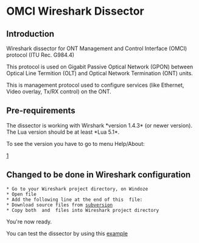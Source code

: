 = OMCI Wireshark Dissector = 

==Introduction==
Wireshark dissector for ONT Management and Control Interface (OMCI) protocol (ITU Rec. G984.4)

This protocol is used on Gigabit Passive Optical Network (GPON) between Optical Line Termition (OLT) and Optical Network Termination (ONT) units.

This is management protocol used to configure services (like Ethernet, Video overlay, Tx/RX control) on the ONT.


== Pre-requirements ==
The dissector is working with Wirshark *version 1.4.3* (or newer version). The Lua version should be at least *Lua 5.1*.

To see the version you have to go to menu Help/About:

[http://omci-wireshark-dissector.googlecode.com/svn/trunk/wirehark-about.png]



== Changed to be done in Wireshark configuration ==

 * Go to your Wireshark project directory, on Windoze {{{C:\Program Files\Wireshark}}}
 * Open file {{{init.lua}}}
 * Add the following line at the end of this {{{init.lua}}} file: {{{dofile("C:\\Path\\to\\my\\favourite\\folder\\omci.lua")}}}
 * Download source files from [http://code.google.com/p/omci-wireshark-dissector/source/browse/#svn%2Ftrunk subversion]
 * Copy both {{{BinDecHex.lua}}} and {{{omci.lua}}} files into Wireshark project directory


You're now ready.

You can test the dissector by using this [https://code.google.com/p/omci-wireshark-dissector/source/browse/trunk/omci-example.pcap example] 